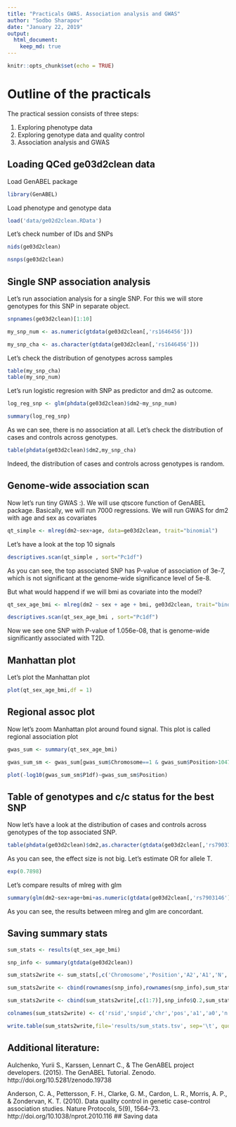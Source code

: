 ```yaml
---
title: "Practicals GWAS. Association analysis and GWAS"
author: "Sodbo Sharapov"
date: "January 22, 2019"
output:
  html_document: 
    keep_md: true
---
```


```r
knitr::opts_chunk$set(echo = TRUE)
```

# Outline of the practicals

The practical session consists of three steps:

 1. Exploring phenotype data
 2. Exploring genotype data and quality control
 4. Association analysis and GWAS

## Loading QCed ge03d2clean data

Load GenABEL package
 
```r
library(GenABEL)
```

Load phenotype and genotype data

```r

load('data/ge02d2clean.RData')


```

Let's check number of IDs and SNPs

```r
nids(ge03d2clean)

nsnps(ge03d2clean)
```

## Single SNP association analysis

Let's run association analysis for a single SNP.
For this we will store genotypes for this SNP in separate object.

```r

snpnames(ge03d2clean)[1:10]

my_snp_num <- as.numeric(gtdata(ge03d2clean[,'rs1646456']))

my_snp_cha <- as.character(gtdata(ge03d2clean[,'rs1646456']))

```

Let's check the distribution of genotypes across samples

```r

table(my_snp_cha)
table(my_snp_num)
```

Let's run logistic regresion with SNP as predictor and dm2 as outcome.

```r
log_reg_snp <- glm(phdata(ge03d2clean)$dm2~my_snp_num)

summary(log_reg_snp)
```

As we can see, there is no association at all.
Let's check the distribution of cases and controls across genotypes.

```r
table(phdata(ge03d2clean)$dm2,my_snp_cha)
```

Indeed, the distribution of cases and controls across genotypes is random.

## Genome-wide association scan

Now let's run tiny GWAS :). We will use qtscore function of GenABEL package.
Basically, we will run 7000 regressions. We will run GWAS for dm2 with age and sex as covariates

```r
qt_simple <- mlreg(dm2~sex+age, data=ge03d2clean, trait="binomial")
```

Let's have a look at the top 10 signals

```r
descriptives.scan(qt_simple , sort="Pc1df")
```

As you can see, the top associated SNP has P-value of association of 3e-7,
which is not significant at the genome-wide significance level of 5e-8.

But what would happend if we will bmi as covariate into the model?

```r
qt_sex_age_bmi <- mlreg(dm2 ~ sex + age + bmi, ge03d2clean, trait="binomial")

descriptives.scan(qt_sex_age_bmi , sort="Pc1df")

```

Now we see one SNP with P-value of 1.056e-08, that is genome-wide significantly associated with T2D.

## Manhattan plot

Let's plot the Manhattan plot
```r
plot(qt_sex_age_bmi,df = 1)
```

## Regional assoc plot

Now let's zoom Manhattan plot around found signal. This plot is called regional association plot
```r
gwas_sum <- summary(qt_sex_age_bmi)

gwas_sum_sm <- gwas_sum[gwas_sum$Chromosome==1 & gwas_sum$Position>1047389-250000 & gwas_sum$Position<1047389+250000,]

plot(-log10(gwas_sum_sm$P1df)~gwas_sum_sm$Position)

```

## Table of genotypes and c/c status for the best SNP

Now let's have a look at the distribution of cases and controls across genotypes of the
top associated SNP.

```r
table(phdata(ge03d2clean)$dm2,as.character(gtdata(ge03d2clean[,'rs7903146'])))
```

As you can see, the effect size is not big. Let's estimate OR for allele T.

```r
exp(0.7898)
```

Let's compare results of mlreg with glm

```r
summary(glm(dm2~sex+age+bmi+as.numeric(gtdata(ge03d2clean[,'rs7903146'])),family='binomial', data=phdata(ge03d2clean)))
```

As you can see, the results between mlreg and glm are concordant.

## Saving summary stats

```r
sum_stats <- results(qt_sex_age_bmi)

snp_info <- summary(gtdata(ge03d2clean))

sum_stats2write <- sum_stats[,c('Chromosome','Position','A2','A1','N','effB','se_effB','P1df','Strand')]

sum_stats2write <- cbind(rownames(snp_info),rownames(snp_info),sum_stats2write)

sum_stats2write <- cbind(sum_stats2write[,c(1:7)],snp_info$Q.2,sum_stats2write[,c(8:11)])

colnames(sum_stats2write) <- c('rsid','snpid','chr','pos','a1','a0','n','freq1','beta1','se','p','strand')

write.table(sum_stats2write,file='results/sum_stats.tsv', sep='\t', quote = FALSE,row.names = FALSE)
```
## Additional literature: 

Aulchenko, Yurii S., Karssen, Lennart C., & The GenABEL project developers. (2015). The GenABEL Tutorial. Zenodo. http://doi.org/10.5281/zenodo.19738

Anderson, C. A., Pettersson, F. H., Clarke, G. M., Cardon, L. R., Morris, A. P., & Zondervan, K. T. (2010). Data quality control in genetic case-control association studies. Nature Protocols, 5(9), 1564–73. http://doi.org/10.1038/nprot.2010.116
## Saving data